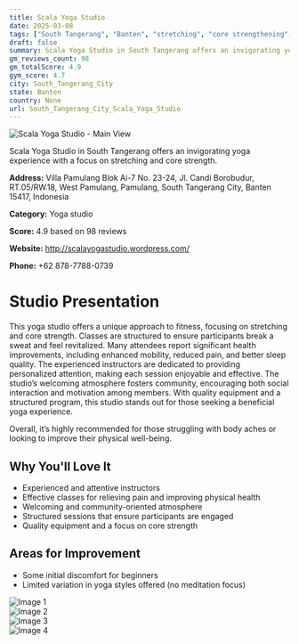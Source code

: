 ```yaml
---
title: Scala Yoga Studio
date: 2025-03-08
tags: ["South Tangerang", "Banten", "stretching", "core strengthening", "therapeutic yoga", "community", "revitalizing atmosphere", "South Tangerang City"]  
draft: false
summary: Scala Yoga Studio in South Tangerang offers an invigorating yoga experience with a focus on stretching and core strength.
gm_reviews_count: 98
gm_totalScore: 4.9
gym_score: 4.7
city: South_Tangerang_City
state: Banten
country: None
url: South_Tangerang_City_Scala_Yoga_Studio
---
```


<div className="aspect-[16/9] relative my-8">
  <img 
    src="https://lh5.googleusercontent.com/p/AF1QipOqCA2KLsxxEsZhRGfQrOVVW5S9IOUYo4Dx_0Yd=w1920-h1080-k-no"
    alt="Scala Yoga Studio - Main View"
    className="object-cover absolute inset-0 w-full h-full rounded-lg"
  />
</div>

Scala Yoga Studio in South Tangerang offers an invigorating yoga experience with a focus on stretching and core strength.

**Address:** Villa Pamulang Blok Ai-7 No. 23-24, Jl. Candi Borobudur, RT.05/RW.18, West Pamulang, Pamulang, South Tangerang City, Banten 15417, Indonesia

**Category:** Yoga studio

**Score:** 4.9 based on 98 reviews

**Website:** http://scalayogastudio.wordpress.com/

**Phone:** +62 878-7788-0739

# Studio Presentation

This yoga studio offers a unique approach to fitness, focusing on stretching and core strength. Classes are structured to ensure participants break a sweat and feel revitalized. Many attendees report significant health improvements, including enhanced mobility, reduced pain, and better sleep quality. The experienced instructors are dedicated to providing personalized attention, making each session enjoyable and effective. The studio’s welcoming atmosphere fosters community, encouraging both social interaction and motivation among members. With quality equipment and a structured program, this studio stands out for those seeking a beneficial yoga experience.

Overall, it’s highly recommended for those struggling with body aches or looking to improve their physical well-being.

## Why You'll Love It

- Experienced and attentive instructors
- Effective classes for relieving pain and improving physical health
- Welcoming and community-oriented atmosphere
- Structured sessions that ensure participants are engaged
- Quality equipment and a focus on core strength

## Areas for Improvement

- Some initial discomfort for beginners
- Limited variation in yoga styles offered (no meditation focus)

<div className="grid grid-cols-1 xl:grid-cols-2 gap-4 my-8">
<div className="aspect-[4/3] relative"><img src="https://lh3.googleusercontent.com/p/AF1QipPu4iObTjUDXZzo5mDEaXWPcLwOMz2JVA5slDPp=w1920-h1080-k-no" alt="Image 1" className="object-cover absolute inset-0 w-full h-full rounded-lg" /></div>
<div className="aspect-[4/3] relative"><img src="https://lh5.googleusercontent.com/p/AF1QipNIGgX0Va6aDHx6BZ1ymMWt6d2jn4M9wLePHoQj=w1920-h1080-k-no" alt="Image 2" className="object-cover absolute inset-0 w-full h-full rounded-lg" /></div>
<div className="aspect-[4/3] relative"><img src="https://lh5.googleusercontent.com/p/AF1QipOZSKDvLEiTp-PMYDOfceUE_HzNkiq393yJ0kzc=w1920-h1080-k-no" alt="Image 3" className="object-cover absolute inset-0 w-full h-full rounded-lg" /></div>
<div className="aspect-[4/3] relative"><img src="https://lh5.googleusercontent.com/p/AF1QipOgyLo9TPA0xipmnj0rcTq7r-aTNjJFIeDxtQ02=w1920-h1080-k-no" alt="Image 4" className="object-cover absolute inset-0 w-full h-full rounded-lg" /></div>
</div>